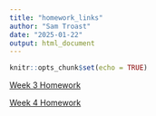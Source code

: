 ```yaml
---
title: "homework_links"
author: "Sam Troast"
date: "2025-01-22"
output: html_document
---
```


```r
knitr::opts_chunk$set(echo = TRUE)
```
[Week 3 Homework](Homework3.html)

[Week 4 Homework](Homework4.html)
